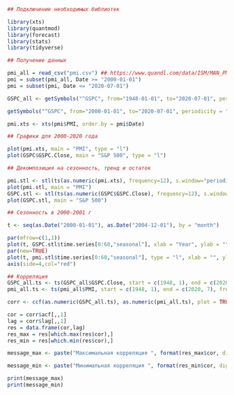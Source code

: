 ```r
## Подключение необходимых библиотек

library(xts)
library(quantmod)
library(forecast)
library(stats)
library(tidyverse)
```
```r
## Получение данных

pmi_all = read_csv("pmi.csv") ## https://www.quandl.com/data/ISM/MAN_PMI-PMI-Composite-Index
pmi = subset(pmi_all, Date >= "2000-01-01")
pmi = subset(pmi, Date <= "2020-07-01")

GSPC_all <- getSymbols("^GSPC", from="1948-01-01", to="2020-07-01", periodicity = "monthly", auto.assign = FALSE)

getSymbols("^GSPC", from="2000-01-01", to="2020-07-01", periodicity = "monthly")

pmi.xts <- xts(pmi$PMI, order.by = pmi$Date)
```
```r
## Графики для 2000-2020 года

plot(pmi.xts, main = "PMI", type = "l")
plot(GSPC$GSPC.Close, main = "S&P 500", type = "l")
```
```r
## Декомпозиция на сезонность, тренд и остаток

pmi.stl <- stl(ts(as.numeric(pmi.xts), frequency=12), s.window="periodic", robust=TRUE) 
plot(pmi.stl, main = "PMI")
GSPC.stl <- stl(ts(as.numeric(GSPC$GSPC.Close), frequency=12), s.window="periodic", robust=TRUE) 
plot(GSPC.stl, main = "S&P 500")
```
```r
## Сезонность в 2000-2001 г

t <- seq(as.Date("2000-01-01"), as.Date("2004-12-01"), by = "month")

par(mfrow=c(1,1))
plot(t, GSPC.stl$time.series[0:60,"seasonal"], xlab = "Year", ylab = "", type = "l", main = "Сезонность S&P 500 и PMI (красный) в 2000-2001")
par(new=TRUE)
plot(t, pmi.stl$time.series[0:60,"seasonal"], type = "l", xlab = "", ylab = "", main = "", col = "red", axes = FALSE)
axis(side=4,col="red")
```
```r
## Корреляция
GSPC_all.ts <- ts(GSPC_all$GSPC.Close, start = c(1948, 1), end = c(2020, 7), frequency = 12)
pmi_all.ts <- ts(pmi_all$PMI, start = c(1948, 1), end = c(2020, 7), frequency = 12)

corr <- ccf(as.numeric(GSPC_all.ts), as.numeric(pmi_all.ts), plot = TRUE, ylab = "Корреляция", main = "Кросс-Корреляция S&P 500 и PMI", xlab = "Месяцев")
```
```r
cor = corr$acf[,,1]
lag = corr$lag[,,1]
res = data.frame(cor,lag)
res_max = res[which.max(res$cor),]
res_min = res[which.min(res$cor),]

message_max <- paste("Максимальная корреляция ", format(res_max$cor, digits = 2), " при лаге ", format(res_max$lag, digits = 2), " месяц")

message_min <- paste("Минимальная корреляция ", format(res_min$cor, digits = 2), " при опережении ", format( abs(res_min$lag), digits = 2), " месяцев")

print(message_max)
print(message_min)
```

